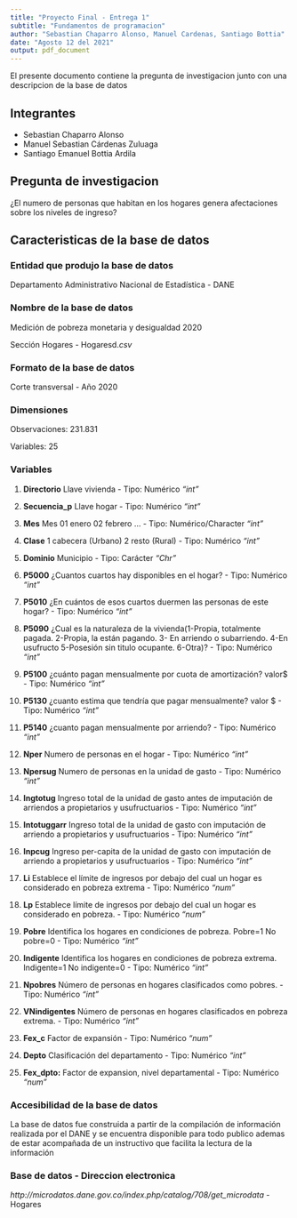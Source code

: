 ```yaml
---
title: "Proyecto Final - Entrega 1"
subtitle: "Fundamentos de programacion"
author: "Sebastian Chaparro Alonso, Manuel Cardenas, Santiago Bottia"
date: "Agosto 12 del 2021"
output: pdf_document
---
```


El presente documento contiene la pregunta de investigacion junto con una descripcion de la base de datos 

## Integrantes

- Sebastian Chaparro Alonso
- Manuel Sebastian Cárdenas Zuluaga
- Santiago Emanuel Bottia Ardila

## Pregunta de investigacion

¿El numero de personas que habitan en los hogares genera afectaciones sobre los niveles de ingreso?

## Caracteristicas de la base de datos

### Entidad que produjo la base de datos

Departamento Administrativo Nacional de Estadística - DANE

### Nombre de la base de datos

Medición de pobreza monetaria y desigualdad 2020

Sección Hogares - Hogaresd.*csv*

### Formato de la base de datos

Corte transversal - Año 2020

### Dimensiones

Observaciones: 231.831 

Variables: 25 

### Variables

1. **Directorio**
Llave vivienda - Tipo: Numérico *"int"*

2. **Secuencia_p**
Llave hogar - Tipo: Numérico *"int"*

3. **Mes**
Mes 01 enero 02 febrero ... - Tipo: Numérico/Character *"int"*

4. **Clase**
1 cabecera (Urbano) 2 resto (Rural) - Tipo: Numérico *"int"*

5. **Dominio**
Municipio - Tipo: Carácter *"Chr"*

6. **P5000**
¿Cuantos cuartos hay disponibles en el hogar? -  Tipo: Numérico *"int"*

7. **P5010**
¿En cuántos de esos cuartos duermen las personas de este hogar? - Tipo: Numérico *"int"*

8. **P5090**
¿Cual es la naturaleza de la vivienda(1-Propia, totalmente pagada. 2-Propia, la están pagando. 3- En arriendo o subarriendo. 4-En usufructo  5-Posesión sin titulo ocupante. 6-Otra)?  - Tipo: Numérico *"int"*

9. **P5100**
¿cuánto pagan mensualmente por cuota de amortización? valor$ - Tipo: Numérico *"int"*

10. **P5130**
¿cuanto estima que tendría que pagar mensualmente? valor $ - Tipo: Numérico *"int"*

11. **P5140**
¿cuanto pagan mensualmente por arriendo? - Tipo: Numérico *"int"*

12. **Nper**
Numero de personas en el hogar - Tipo: Numérico *"int"*

13. **Npersug**
Numero de personas en la unidad de gasto - Tipo: Numérico *"int"*

14. **Ingtotug**
Ingreso total de la unidad de gasto antes de imputación de arriendos a propietarios y usufructuarios - Tipo: Numérico *"int"*

15. **Intotuggarr**
Ingreso total de la unidad de gasto con imputación de arriendo a propietarios y usufructuarios - Tipo: Numérico *"int"*

16. **Inpcug**
Ingreso per-capita de la unidad de gasto con imputación de arriendo a propietarios y usufructuarios - Tipo: Numérico *"int"*

17. **Li** 
Establece el límite de ingresos por debajo del cual un hogar es considerado en pobreza extrema -  Tipo: Numérico *"num"*

18. **Lp** 
Establece límite de ingresos por debajo del cual un hogar es considerado en pobreza.  -  Tipo: Numérico *"num"*

19. **Pobre** 
Identifica los hogares en condiciones de pobreza.  Pobre=1 No pobre=0 -  Tipo: Numérico *"int"*

20. **Indigente** 
Identifica los hogares en condiciones de pobreza extrema. Indigente=1 No indigente=0 - Tipo: Numérico  *"int"*

21. **Npobres** 
Número de personas en hogares clasificados como pobres. - Tipo: Numérico  *"int"*

22. **VNindigentes** 
Número de personas en hogares clasificados en pobreza extrema. - Tipo: Numérico  *"int"*

23. **Fex_c** 
Factor de expansión - Tipo: Numérico *"num"* 

24. **Depto**
Clasificación del departamento - Tipo: Numérico  *"int"*

25. **Fex_dpto:** 
Factor de expansion, nivel departamental - Tipo: Numérico *"num"* 
     
### Accesibilidad de la base de datos

La base de datos fue construida a partir de la compilación de información realizada por el DANE y se encuentra disponible para todo publico ademas de estar acompañada de un instructivo que facilita la lectura de la información

### Base de datos - Direccion electronica

*http://microdatos.dane.gov.co/index.php/catalog/708/get_microdata* - Hogares
